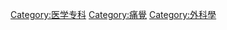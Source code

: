 {{catmore}}
{{Commonscat|Anaesthesiology}}
{{DEFAULTSORT:M麻}}
[[Category:医学专科|Category:医学专科]]
[[Category:痛覺|Category:痛覺]]
[[Category:外科學|Category:外科學]]